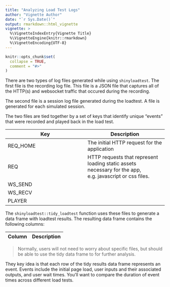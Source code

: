 ```yaml
---
title: "Analyzing Load Test Logs"
author: "Vignette Author"
date: "`r Sys.Date()`"
output: rmarkdown::html_vignette
vignette: >
  %\VignetteIndexEntry{Vignette Title}
  %\VignetteEngine{knitr::rmarkdown}
  %\VignetteEncoding{UTF-8}
---
```


```r
knitr::opts_chunk$set(
  collapse = TRUE,
  comment = "#>"
)
```

There are two types of log files generated while using `shinyloadtest`. The first file is the recording log file. This file is a JSON file that captures all of the HTTP(s) and websocket traffic that occured during the recording.

The second file is a session log file generated during the loadtest. A file is generated for each simulated session.

The two files are tied together by a set of keys that identify unique "events" that were recorded and played back in the load test.


Key | Description 
-- | --
REQ_HOME | The initial HTTP request for the application
REQ | HTTP requests that represent loading static assets necessary for the app, e.g. javascript or css files.
WS_SEND | 
WS_RECV | 
PLAYER | 

The `shinyloadtest::tidy_loadtest` function uses these files to generate a data frame with loadtest results. The resulting data frame contains the following columns:

Column | Description 
-- | --

> Normally, users will not need to worry about specific files, but should be able to use the tidy data frame to for further analysis.

They key idea is that each row of the tidy results data frame represents an event. Events include the initial page load, user inputs and their associated outputs, and user wait times. You'll want to compare the duration of event times across different load tests.

